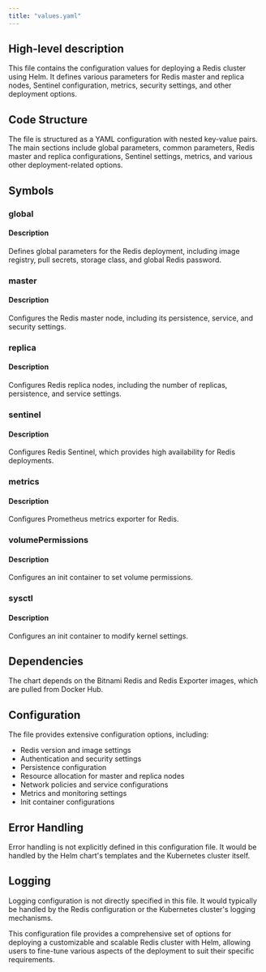 ```yaml
---
title: "values.yaml"
---
```


## High-level description

This file contains the configuration values for deploying a Redis cluster using Helm. It defines various parameters for Redis master and replica nodes, Sentinel configuration, metrics, security settings, and other deployment options.

## Code Structure

The file is structured as a YAML configuration with nested key-value pairs. The main sections include global parameters, common parameters, Redis master and replica configurations, Sentinel settings, metrics, and various other deployment-related options.

## Symbols

### global
#### Description
Defines global parameters for the Redis deployment, including image registry, pull secrets, storage class, and global Redis password.

### master
#### Description
Configures the Redis master node, including its persistence, service, and security settings.

### replica
#### Description
Configures Redis replica nodes, including the number of replicas, persistence, and service settings.

### sentinel
#### Description
Configures Redis Sentinel, which provides high availability for Redis deployments.

### metrics
#### Description
Configures Prometheus metrics exporter for Redis.

### volumePermissions
#### Description
Configures an init container to set volume permissions.

### sysctl
#### Description
Configures an init container to modify kernel settings.

## Dependencies

The chart depends on the Bitnami Redis and Redis Exporter images, which are pulled from Docker Hub.

## Configuration

The file provides extensive configuration options, including:

- Redis version and image settings
- Authentication and security settings
- Persistence configuration
- Resource allocation for master and replica nodes
- Network policies and service configurations
- Metrics and monitoring settings
- Init container configurations

## Error Handling

Error handling is not explicitly defined in this configuration file. It would be handled by the Helm chart's templates and the Kubernetes cluster itself.

## Logging

Logging configuration is not directly specified in this file. It would typically be handled by the Redis configuration or the Kubernetes cluster's logging mechanisms.

This configuration file provides a comprehensive set of options for deploying a customizable and scalable Redis cluster with Helm, allowing users to fine-tune various aspects of the deployment to suit their specific requirements.